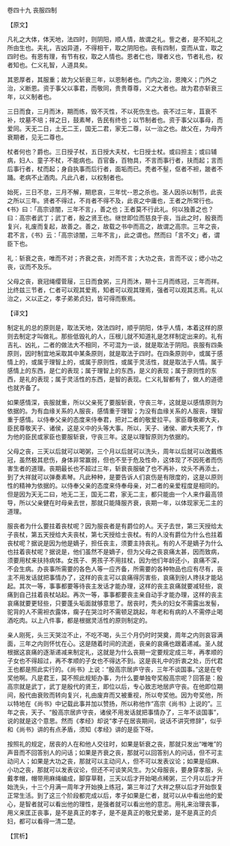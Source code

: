 

卷四十九 丧服四制

【原文】

凡礼之大体，体天地，法四时，则阴阳，顺人情，故谓之礼。訾之者，是不知礼之所由生也。夫礼，吉凶异道，不得相干，取之阴阳也。丧有四制，变而从宜，取之四时也。有恩有理，有节有权，取之人情也。恩者仁也，理者义也，节者礼也，权者知也。仁义礼智，人道具矣。

其恩厚者，其服重；故为父斩衰三年，以恩制者也。门内之治，恩掩义；门外之治，义断恩。资于事父以事君，而敬同，贵贵尊尊，义之大者也。故为君亦斩衰三年，以义制者也。

三日而食，三月而沐，期而练，毁不灭性，不以死伤生也。丧不过三年，苴衰不补，坟墓不培；祥之日，鼓素琴，告民有终也；以节制者也。资于事父以事母，而爱同。天无二日，土无二王，国无二君，家无二尊，以一治之也。故父在，为母齐衰期者，见无二尊也。

杖者何也？爵也。三日授子杖，五日授大夫杖，七日授士杖。或曰担主；或曰辅病，妇人、童子不杖，不能病也。百官备，百物具，不言而事行者，扶而起；言而后事行者，杖而起；身自执事而后行者，面垢而已。秃者不髽，伛者不袒，跛者不踊。老病不止酒肉。凡此八者，以权制者也。

始死，三日不怠，三月不解，期悲哀，三年忧--恩之杀也。圣人因杀以制节，此丧之所以三年。贤者不得过，不肖者不得不及，此丧之中庸也，王者之所常行也。《书》曰：「高宗谅闇，三年不言」，善之也；王者莫不行此礼。何以独善之也？曰：高宗者武丁；武丁者，殷之贤王也。继世即位而慈良于丧，当此之时，殷衰而复兴，礼废而复起，故善之。善之，故载之书中而高之，故谓之高宗。三年之丧，君不言，《书》云：「高宗谅闇，三年不言」，此之谓也。然而曰「言不文」者，谓臣下也。

礼：斩衰之丧，唯而不对；齐衰之丧，对而不言；大功之丧，言而不议；缌小功之丧，议而不及乐。

父母之丧，衰冠绳缨菅屦，三日而食粥，三月而沐，期十三月而练冠，三年而祥。比终兹三节者，仁者可以观其爱焉，知者可以观其理焉，强者可以观其志焉。礼以治之，义以正之，孝子弟弟贞妇，皆可得而察焉。

【译文】

制定礼的总的原则是，取法天地，效法四时，顺乎阴阳，体乎人情，本着这样的原则去制定才叫做礼。那些低毁礼的人，压根儿就不知道礼是怎样制定出来的。礼有吉礼、凶礼，二者的做法大不相同，不可混为一谈，就是取法于阴阳。丧服有四条原则，因时制宜地采取其中某条原则，就是取法于四时。在四条原则中，或属于感情上的，或属于理智上的，或属于原则性，或属于灵活性，就是取法于人情。属于感情上的东西，是仁的表现；属于理智上的东西，是义的表现；属于原则性的东西，是礼的表现；属于灵活性的东西，是智的表现。仁义礼智都有了，做人的道德也就齐备了。

如果感情深，丧服就重，所以父亲死了要服斩衰，守丧三年，这就是以感情原则为依据的。为有血缘关系的人服丧，感情重于理智；为没有血缘关系的人服丧，理智重于感情。以侍奉父亲的态度来侍奉君，把对二者的敬爱拉平。家臣尊敬卿大夫，臣民尊敬天子、诸侯，这是义中的头等大事。所以，天子、诸侯、卿大夫死了，作为他的臣民或家臣也要服斩衰，守丧三年。这是以理智原则为依据的。

父母之丧，三天以后就可以喝粥，三个月以后就可以洗头，周年以后就可以改戴练冠，虽然极其悲伤，身体非常赢弱，但也不至于危及性命，这体现了不因死者而伤害生者的道理。丧期最长也不超过三年，斩衰丧服破了也不再补，坟头不再添土，到了大祥就可以弹奏素琴。凡此种种，是要告诉人们哀伤是有限度的，这是以原则性的精神为依据的。以侍奉父亲的态度来侍奉母亲，对二者的亲爱程度是相同的。但是因为天无二曰，地无二王，国无二君，家无二主，都只能由一个人来作最高领导，所以父亲健在时母亲去世，那就只能降服齐衰，丧期一年，以体现家无二主的道理。

服丧者为什么要拄着丧杖呢？因为服丧者是有爵位的人。天子去世，第三天授给太子丧杖，第五天授给大夫丧杖，第七天授给士丧杖。有的人没有爵位为什么也拄着丧杖呢？据说是因为他是嫡子，担任丧主，须要主持丧礼。有的人不是嫡子为什么也拄着丧杖呢？据说是，他们虽然不是嫡子，但为父母之丧哀痛太甚，因而致病，须要用杖来扶持病体。女孩子、男孩子不用拄杖，因为他们年龄还小，哀痛不深，不会生病。办丧事所需要的各色人等一应齐备，所需要的各种物品也应有尽有，丧主不用发话就把事情办了，这样的丧主可以哀痛得厉害些，哀痛到别人搀扶才能站起。其次一等，事事都要等待丧主发话才能办理，这样的丧主哀痛就要减轻些，哀痛到自己拄着丧杖站起。再次一等，事事都要丧主亲自动手才能办理，这样的丧主哀痛就要更轻些，只要蓬头垢面就够意思了。居丧时，秃头的妇女不需露出发髻，驼背的人不需袒衣露体，瘸子在哭泣时不需顿足跳起，年老和有病的人不需停止喝酒吃肉。以上八件事，都是根据灵活性的原则制定的。

亲人刚死，头三天哭泣不止，不吃不喝，头三个月仍时时哭奠，周年之内则哀容满面，三年之内则怀忧在心。这是随着时间的流逝，丧亲的哀痛也跟着递减。圣人就根据这哀痛的逐渐递减来制定礼，这就是为什么丧期一定要规定成三年，再孝顺的子女也不得超过，再不孝顺的子女也不得达不到。这是丧礼中的折衷之处，历代君王也都是照此实行的。《尚书》上说：“殷高宗居庐守丧，三年不谈国事。”这是在夸奖他啊。凡是君王，莫不照此规矩办事，为什么要单独夸奖殷高宗呢？回答是：殷高宗就是武丁，武丁是殷代的贤王，即位以后，专心致志地居庐守丧。在他即位期间，殷代由衰败而转向复兴，礼由废弃而又被重视，所以夸奖他。因为夸奖他，所以特地在《尚书》中记载此事并加以赞扬，所以称他作“高宗《尚书》上说的”。三年之丧，天子、“殷高宗居庐守丧，诸侯不用发话就把事情办了，三年不谈国事”，说的就是这个意思。然而《孝经》却说“孝子在居丧期间，说话不讲究修辞”，似乎和《尚书》讲的有点矛盾，须知《孝经》讲的是臣下呀。

按照礼的规定，居丧的人在和他人交往时，如果是斩衰之丧，那就只发出“唯唯”的声音而不回答别人的问话；如果是齐衰之丧，那就可以回答别人的问话，但不可主动问人；如果是大功之丧，那就可以主动问人，但不可以发表议论；如果是绍麻、小功之丧，那就可以发表议论，但还不可谈笑风生。为父母服丧，要身穿孝服，头戴孝帽，帽带用麻绳编成，脚穿草鞋，三天以后才开始喝点稀粥，三个月以后才开始洗头，十三个月满一周年才开始换上练冠，第三年过了大祥之祭以后才开始恢复正常生活。到了这三个阶段都完成以后，孝子如果是仁者，就可以从中看出他的爱心，是智者就可以看出他的理性，是强者就可以看出他的意志。用礼来治理丧事，用义来匡正丧事，是不是真正的孝子，是不是真正的敬兄爱弟，是不是真正的贞妇，都可以看得一清二楚。

【赏析】

